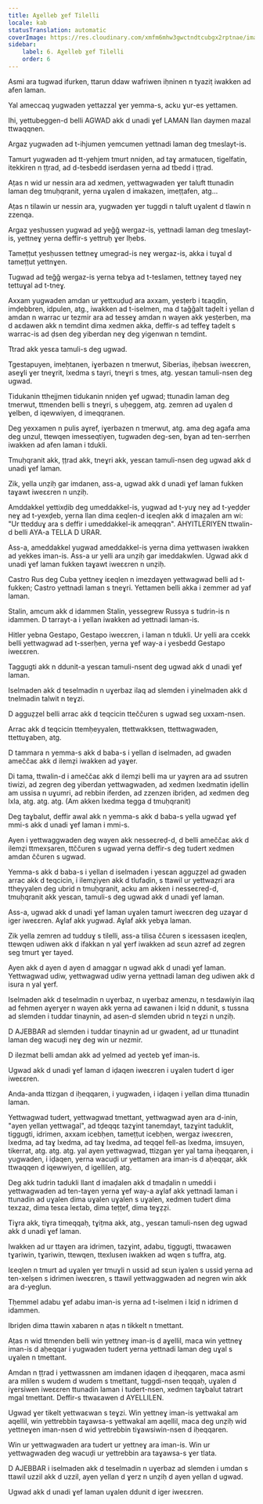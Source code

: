 ```yaml
---
title: Aɣelleb ɣef Tilelli
locale: kab
statusTranslation: automatic
coverImage: https://res.cloudinary.com/xmfm6mhw3gwctndtcubgx2rptnae/image/upload/v1740337243/small_cover_educacion_fundamental_a051170f1c.webp
sidebar:
    label: 6. Aɣelleb ɣef Tilelli
    order: 6
---
```

Asmi ara tugwad ifurken, ttarun ddaw wafriwen iḥninen n tyaziṭ iwakken ad afen laman.

Yal ameccaq yugwaden yettazzal ɣer yemma-s, acku ɣur-es yettamen.

Ihi, yettubeggen-d belli AGWAD akk d unadi ɣef LAMAN llan daymen mazal ttwaqqnen.

Argaz yugwaden ad t-ihjumen yemcumen yettnadi laman deg tmeslayt-is.

Tamurt yugwaden ad tt-yehjem tmurt nniḍen, ad taɣ armatucen, tigelfatin, itekkiren n ṭṭrad, ad d-tesbedd iserdasen yerna ad tbedd i ṭṭrad.

Aṭas n wid ur nessin ara ad xedmen, yettwagwaden ɣer taluft ttunadin laman deg tmuḥqranit, yerna uɣalen d imakazen, imeṭṭafen, atg...

Aṭas n tilawin ur nessin ara, yugwaden ɣer tuggdi n taluft uɣalent d tlawin n zzenqa.

Argaz yesḥussen yugwad ad yeǧǧ wergaz-is, yettnadi laman deg tmeslayt-is, yettneɣ yerna deffir-s yettruḥ ɣer lḥebs.

Tameṭṭut yesḥussen tettneɣ umegrad-is neɣ wergaz-is, akka i tuɣal d tameṭṭut yettnɣen.

Tugwad ad teǧǧ wergaz-is yerna tebɣa ad t-teslamen, tettneɣ tayeḍ neɣ tettuɣal ad t-tneɣ.

Axxam yugwaden amdan ur yettxuḍuḍ ara axxam, yesṭerb i tɛaqdin, imḍebbren, idpulen, atg., iwakken ad t-iselmen, ma d taǧǧalt taḍelt i yellan d amdan n warrac ur tezmir ara ad tesseɣ amdan n wayen akk yesṭerben, ma d aɛdawen akk n temdint dima xedmen akka, deffir-s ad teffeɣ taḍelt s warrac-is ad ḍsen deg yiberdan neɣ deg yigenwan n temdint.

Ttrad akk yesɛa tamuli-s deg ugwad.

Tgestapuyen, imeḥtanen, iɣerbazen n tmerwut, Siberias, iḥebsan iweɛɛren, aseɣli ɣer tneɣrit, lxedma s tayri, tneɣri s tmes, atg. yesɛan tamuli-nsen deg ugwad.

Tidukanin tthejjmen tidukanin nniḍen ɣef ugwad; ttunadin laman deg tmerwut, ttmenden belli s tneɣri, s uḥeggem, atg. zemren ad uɣalen d ɣelben, d iqewwiyen, d imeqqranen.

Deg yexxamen n pulis aɣref, iɣerbazen n tmerwut, atg. ama deg agafa ama deg unzul, ttewqen imesseqtiyen, tugwaden deg-sen, bɣan ad ten-serrḥen iwakken ad afen laman i tdukli.

Tmuḥqranit akk, ṭṭrad akk, tneɣri akk, yesɛan tamuli-nsen deg ugwad akk d unadi ɣef laman.

Zik, yella unẓiḥ gar imdanen, ass-a, ugwad akk d unadi ɣef laman fukken taɣawt iweɛɛren n unẓiḥ.

Amddakkel yettixḍib deg umeddakkel-is, yugwad ad t-yuɣ neɣ ad t-yeḍḍer neɣ ad t-yexḍeb, yerna llan dima ɛeqlen-d iɛeqlen akk d imaẓalen am wi: "Ur ttedduɣ ara s deffir i umeddakkel-ik ameqqran". AHYITLERIYEN ttwalin-d belli AYA-a TELLA D URAR.

Ass-a, ameddakkel yugwad ameddakkel-is yerna dima yettwasen iwakken ad yekkes iman-is. Ass-a ur yelli ara unẓiḥ gar imeddakwlen. Ugwad akk d unadi ɣef laman fukken taɣawt iweɛɛren n unẓiḥ.

Castro Rus deg Cuba yettneɣ iɛeqlen n imezdaɣen yettwagwad belli ad t-fukken; Castro yettnadi laman s tneɣri. Yettamen belli akka i zemmer ad yaf laman.

Stalin, amcum akk d idammen Stalin, yessegrew Russya s tudrin-is n idammen. D tarrayt-a i yellan iwakken ad yettnadi laman-is.

Hitler yebna Gestapo, Gestapo iweɛɛren, i laman n tdukli. Ur yelli ara ccekk belli yettwagwad ad t-sserḥen, yerna ɣef way-a i yesbedd Gestapo iweɛɛren.

Taggugti akk n ddunit-a yesɛan tamuli-nsent deg ugwad akk d unadi ɣef laman.

Iselmaden akk d teselmadin n uɣerbaz ilaq ad slemden i yinelmaden akk d tnelmadin talwit n teɣzi.

D agguẓẓel belli arrac akk d teqcicin tteččuren s ugwad seg uxxam-nsen.

Arrac akk d teqcicin ttemḥeyyalen, ttettwakksen, ttettwagwaden, ttettuɣaben, atg.

D tammara n yemma-s akk d baba-s i yellan d iselmaden, ad gwaden ameččaɛ akk d ilemẓi iwakken ad yaɣer.

Di tama, ttwalin-d i ameččaɛ akk d ilemẓi belli ma ur yaɣren ara ad ssutren tiwizi, ad zegren deg yiberdan yettwagwaden, ad xedmen lxedmatin iḍellin am ussisa n uɣumri, ad rebbin iferden, ad zzenzen ibriḍen, ad xedmen deg lxla, atg. atg. atg. (Am akken lxedma tegga d tmuḥqranit)

Deg taɣbalut, deffir awal akk n yemma-s akk d baba-s yella ugwad ɣef mmi-s akk d unadi ɣef laman i mmi-s.

Ayen i yettwaggwaden deg wayen akk nesseɛreḍ-d, d belli ameččaɛ akk d ilemẓi ttmexṣaren, ttččuren s ugwad yerna deffir-s deg tudert xedmen amdan ččuren s ugwad.

Yemma-s akk d baba-s i yellan d iselmaden i yesɛan agguẓẓel ad gwaden arrac akk d teqcicin, i ilemẓiyen akk d tlufaḍin, s ttawil ur yettwaẓri ara ttheyyalen deg ubrid n tmuḥqranit, acku am akken i nesseɛreḍ-d, tmuḥqranit akk yesɛan, tamuli-s deg ugwad akk d unadi ɣef laman.

Ass-a, ugwad akk d unadi ɣef laman uɣalen tamurt iweɛɛren deg uzaɣar d iger iweɛɛren. Aɣlaf akk yugwad. Aɣlaf akk yebɣa laman.

Zik yella zemren ad tudduɣ s tilelli, ass-a tilisa ččuren s iɛessasen iɛeqlen, ttewqen udiwen akk d ifakkan n yal ɣerf iwakken ad sɛun azref ad zegren seg tmurt ɣer tayed.

Ayen akk d ayen d ayen d amaggar n ugwad akk d unadi ɣef laman. Yettwagwad udiw, yettwagwad udiw yerna yettnadi laman deg udiwen akk d isura n yal ɣerf.

Iselmaden akk d teselmadin n uɣerbaz, n uɣerbaz amenzu, n tesdawiyin ilaq ad fehmen aɣerɣer n wayen akk yerna ad ɛawanen i lɛiḍ n ddunit, s tussna ad slemden i tuddar tinaynin, ad asen-d slemden ubrid n teɣzi n unẓiḥ.

D AJEBBAR ad slemden i tuddar tinaynin ad ur gwadent, ad ur ttunadint laman deg wacuḍi neɣ deg win ur nezmir.

D ilezmat belli amdan akk ad yelmed ad yeɛteb ɣef iman-is.

Ugwad akk d unadi ɣef laman d iḍaqen iweɛɛren i uɣalen tudert d iger iweɛɛren.

Anda-anda ttizgan d iḥeqqaren, i yugwaden, i iḍaqen i yellan dima ttunadin laman.

Yettwagwad tudert, yettwagwad tmettant, yettwagwad ayen ara d-inin, "ayen yellan yettwagal", ad tḍeqqɛ tazɣint tanemdayt, tazɣint taduklit, tiggugti, idrimen, axxam icebḥen, tameṭṭut icebḥen, wergaz iweɛɛren, lxedma, ad taɣ lxedma, ad taɣ lxedma, ad teqqel fell-as lxedma, imsuyen, tikerrat, atg. atg. atg. yal ayen yettwagwad, ttizgan ɣer yal tama iḥeqqaren, i yugwaden, i iḍaqen, yerna wacuḍi ur yettamen ara iman-is d aḥeqqar, akk ttwaqqen d iqewwiyen, d igellilen, atg.

Deg akk tudrin tadukli llant d imaḍalen akk d tmaḍalin n umeddi i yettwagwaden ad ten-taɣen yerna ɣef way-a aɣlaf akk yettnadi laman i ttunadin ad uɣalen dima uɣalen uɣalen s uɣalen, xedmen tudert dima texzaz, dima tesɛa leɛtab, dima teṭṭef, dima teɣẓẓi.

Tiɣra akk, tiɣra timeqqaḥ, tɣiṭma akk, atg., yesɛan tamuli-nsen deg ugwad akk d unadi ɣef laman.

Iwakken ad ur ttaɣen ara idrimen, tazɣint, adabu, tiggugti, ttwaɛawen tɣariwin, tɣariwin, ttewqen, ttexlusen iwakken ad wqen s tuffra, atg.

Iɛeqlen n tmurt ad uɣalen ɣer tmuɣli n ussid ad sɛun iɣalen s ussid yerna ad ten-xelṣen s idrimen iweɛɛren, s ttawil yettwaggwaden ad negren win akk ara d-yeglun.

Tḥemmel adabu ɣef adabu iman-is yerna ad t-iselmen i lɛiḍ n idrimen d idammen.

Ibriḍen dima ttawin xabaren n aṭas n tikkelt n tmettant.

Aṭas n wid ttmenden belli win yettneɣ iman-is d aɣellil, maca win yettneɣ iman-is d aḥeqqar i yugwaden tudert yerna yettnadi laman deg uɣal s uɣalen n tmettant.

Amdan n ṭṭrad i yettwassnen am imdanen iḍaqen d iḥeqqaren, maca asmi ara mlilen s wudem d wudem s tmettant, tuggdi-nsen teqqaḥ, uɣalen d iɣersiwen iweɛɛren ttunadin laman i tudert-nsen, xedmen taɣbalut tatrart mgal tmettant. Deffir-s ttwaɛawen d AYELLILEN.

Ugwad ɣer tikelt yettwaɛwan s teɣzi. Win yettneɣ iman-is yettwakal am aqellil, win yettrebbin taɣawsa-s yettwakal am aqellil, maca deg unẓiḥ wid yettneɣen iman-nsen d wid yettrebbin tiɣawsiwin-nsen d iḥeqqaren.

Win ur yettwagwaden ara tudert ur yettneɣ ara iman-is. Win ur yettwagwaden deg wacuḍi ur yettrebbin ara taɣawsa-s ɣer tlata.

D AJEBBAR i iselmaden akk d teselmadin n uɣerbaz ad slemden i umdan s ttawil uzzil akk d uzzil, ayen yellan d ɣerz n unẓiḥ d ayen yellan d ugwad.

Ugwad akk d unadi ɣef laman uɣalen ddunit d iger iweɛɛren.

